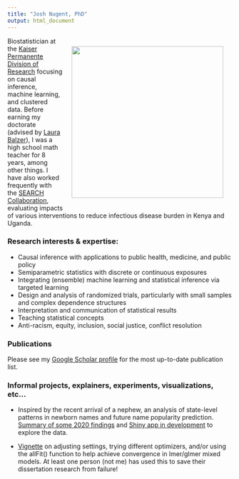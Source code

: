 ```yaml
---
title: "Josh Nugent, PhD"
output: html_document
---
```

<img style="float: right;width: 340px;padding:20px;" src="biopic.jpg">


Biostatistician at the [Kaiser Permanente Division of Research](https://divisionofresearch.kaiserpermanente.org/researchers/nugent-joshua) focusing on causal inference, machine learning, and clustered data. Before earning my doctorate (advised by [Laura Balzer](https://www.balzerlab.com/)), I was a high school math teacher for 8 years, among other things. I have also worked frequently with the [SEARCH Collaboration](https://www.searchendaids.com/), evaluating impacts of various interventions to reduce infectious disease burden in Kenya and Uganda.

### Research interests & expertise:

 + Causal inference with applications to public health, medicine, and public policy
 + Semiparametric statistics with discrete or continuous exposures
 + Integrating (ensemble) machine learning and statistical inference via targeted learning
 + Design and analysis of randomized trials, particularly with small samples and complex dependence structures
 + Interpretation and communication of statistical results
 + Teaching statistical concepts
 + Anti-racism, equity, inclusion, social justice, conflict resolution


 
### Publications

Please see my [Google Scholar profile](https://scholar.google.com/citations?user=WGw7LVEAAAAJ&hl=en) for the most up-to-date publication list.


### Informal projects, explainers, experiments, visualizations, etc...

 + Inspired by the recent arrival of a nephew, an analysis of state-level patterns in newborn names and future name popularity prediction. [Summary of some 2020 findings](http://joshua-nugent.github.io/newborn_names) and [Shiny app in development](https://joshuanugent.shinyapps.io/babynames/) to explore the data.

 + [Vignette](https://joshua-nugent.github.io/allFit/) on adjusting settings, trying different optimizers, and/or using the allFit() function to help achieve convergence in lmer/glmer mixed models. At least one person (not me) has used this to save their dissertation research from failure!




